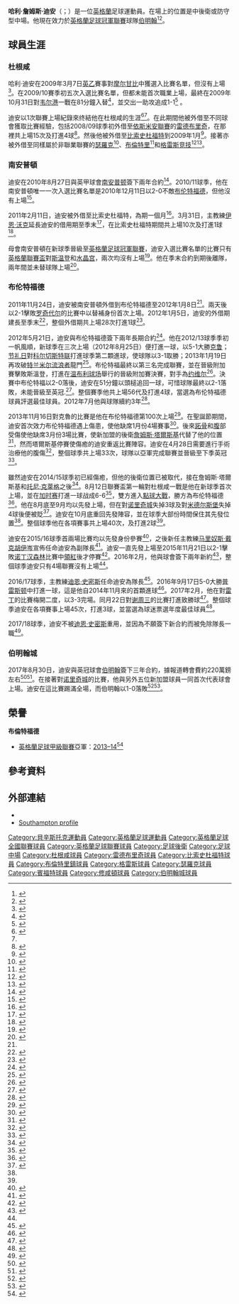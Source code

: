 {{noteTA
|G1=Football
|G2=FAcup
|1=zh-hans:迪安;zh-hk:甸;zh-tw:迪安;
|2=zh-hans:哈利;zh-hk:夏利爾;zh-tw:哈利;
}}
{{Infobox football biography
| name        = 哈利·迪安<br>Harlee Dean
| image       = Harlee Dean, Brentford FC footballer, Cardiff City Stadium, December 2014.jpg
| caption     = 2014年效力[[布伦特福德足球俱乐部|布伦特福德]]的哈利·迪安
| fullname    = Harlee James Dean<ref>{{cite web |url=https://www.efl.com/news/2016/june/efl-club-retained-and-released-lists-published/ |title=EFL: Club retained and released lists published |publisher=English Football League |date=2016-06-23 |accessdate=2017-08-30 |archive-url=https://web.archive.org/web/20170803054244/https://www.efl.com/news/2016/june/efl-club-retained-and-released-lists-published/ |archive-date=2017-08-03 |dead-url=no }}</ref>
| birth_date  = {{birth date and age|1991|07|26}}
| birth_place = [[英格蘭|英格蘭]][[貝辛斯托克|貝辛斯托克]]
| height      = {{height|ft=6|in=3}}
| position    = [[後衛_(足球)|中後衛]]
| currentclub = [[伯明翰足球會|伯明翰]]
| clubnumber  = 12
| youthyears1 = 20??–2008 | youthclubs1 = [[杜根咸足球會|杜根咸]]
| years1      = 2008–2010 | clubs1 = [[杜根咸足球會|杜根咸]]      | caps1 = 1   | goals1 = 0
| years2      = 2008      | clubs2 = → [[雷德布里奇足球會|雷德布里奇]]                   | caps2 = 15  | goals2 = 4
| years3      = 2008–2009 | clubs3 = → [[比索史杜福特足球會|比索史杜福特]] | caps3 = 13  | goals3 = 3
| years4      = 2009      | clubs4 = → [[瑟羅克足球會|瑟羅克]]                     | caps4 = 10  | goals4 = 0
| years5      = 2009      | clubs5 = → [[布倫特里鎮足球會|布倫特里]]         | caps5 = 8   | goals5 = 0
| years6      = 2009–2010 | clubs6 = → [[格雷斯竞技足球俱乐部|格雷斯竞技]]        | caps6 = 23  | goals6 = 1
| years7      = 2010–2012 | clubs7 = [[南安普顿足球俱乐部|南安普顿]]                        | caps7 = 0   | goals7 = 0
| years8      = 2011      | clubs8 = → [[比索史杜福特足球會|比索史杜福特]] | caps8 = 9   | goals8 = 1
| years9      = 2011–2012 | clubs9 = → [[布伦特福德足球俱乐部|布伦特福德]]                   | caps9 = 26  | goals9 = 1
| years10     = 2012–2017 | clubs10=[[布伦特福德足球俱乐部|布伦特福德]]                            | caps10= 198 | goals10= 7
| years11     = 2017–     | clubs11= [[伯明翰足球會|伯明翰]]                | caps11= 87  | goals11= 2
| club-update = 21:44, 18 January 2019 (UTC)
}}

'''哈利·詹姆斯·迪安'''（{{lang-en|''' Harlee James Dean'''}}；{{bd|1991年|7月26日}}）是一位[[英格蘭|英格蘭]]足球運動員。在場上的位置是中後衛或防守型中場。他現在效力於[[英格蘭足球冠軍聯賽|英格蘭足球冠軍聯賽]]球隊[[伯明翰足球會|伯明翰]]<ref name="savilledean">{{cite news |url=http://www.saintsfc.co.uk/page/NewsDetail/0,,10280~2526534,00.html |title=Loan Double |publisher=[[南安普顿足球俱乐部|Southampton F.C.]] |date=2011-11-24 |accessdate=2011-11-24 |archive-url=https://web.archive.org/web/20111128015304/http://www.saintsfc.co.uk/page/NewsDetail/0,,10280~2526534,00.html |archive-date=2011-11-28 |dead-url=yes }}</ref><ref>{{cite news|url=http://news.bbc.co.uk/sport1/hi/football/15877993.stm |title=Brentford sign Jake Bidwell and Harlee Dean on loan |publisher=BBC Sport|date=2011-11-24 |accessdate=2011-11-24 }}</ref>。

==球員生涯==
===杜根咸 ===
哈利·迪安在2009年3月7日[[英格蘭足球乙級聯賽|英乙]]賽事對[[摩尔甘比足球俱乐部|摩尔甘比]]中獲選入比賽名單，但沒有上場<ref>{{cite web |url=http://www.espnfc.com/player/131440/harlee-dean?season=2008 |title=Harlee Dean: 2008/2009 |website=ESPN FC |accessdate=2018-03-10 |archive-url=https://web.archive.org/web/20180311022029/http://www.espnfc.com/player/131440/harlee-dean?season=2008 |archive-date=2018-03-11 |dead-url=no }}</ref>。在2009/10賽季初五次入選比賽名單，但都未能首次職業上場，最終在2009年10月31日對[[韦尔港足球俱乐部|韦尔港]]一戰在81分鐘入替<ref>{{cite web |url=http://www.espnfc.com/player/131440/harlee-dean?season=2009 |title=Harlee Dean: 2009/2010 |website=ESPN FC |accessdate=2018-03-10 |archive-url=https://web.archive.org/web/20180311022127/http://www.espnfc.com/player/131440/harlee-dean?season=2009 |archive-date=2018-03-11 |dead-url=no }}</ref>，並交出一助攻追成1-1<ref>{{cite news |url=http://news.bbc.co.uk/sport1/hi/football/eng_div_3/8316977.stm |title=Dag & Red 1–1 Port Vale |publisher=BBC Sport|date=2009-10-30 |accessdate=2009-10-31}}</ref> 。

迪安以1次聯賽上場紀錄來终結他在杜根咸的生涯<ref name=sb0809>{{soccerbase season|52522|2008|accessdate=2016-07-28}}</ref><ref name="ToSoton" />。在此期間他被外借至不同球會獲取比賽經驗，包括2008/09球季初外借至[[英格蘭足球依斯米安聯賽|依斯米安聯賽]]的[[雷德布里奇足球會|雷德布里奇]]，在那裡共上場15次及打進4球<ref name=mitoo>{{cite web |url=http://football.mitoo.co.uk/PlayersHistory2.cfm?PI=216503&LeagueCode=ISTH2008 |title=Isthmian League: 2008–2009 season: All competitions: Player's appearances – Dean Harlee |website=football.mitoo.co.uk |accessdate=2018-03-10 |archive-url=https://web.archive.org/web/20170828185543/http://football.mitoo.co.uk/PlayersHistory2.cfm?PI=216503&LeagueCode=ISTH2008 |archive-date=2017-08-28 |dead-url=no }}</ref>。然後他被外借至[[比索史杜福特足球會|比索史杜福特]]到2009年1月<ref>{{cite news |url=http://l_www.whtimes.co.uk/bdr/sport/still_named_manager_of_the_month_1_564900 |title=Still named manager of the month |newspaper=Barking & Dagenham Recorder |date=2009-01-01 |dead-url=yes |archive-url=https://archive.is/20140304011950/http://l_www.whtimes.co.uk/bdr/sport/still_named_manager_of_the_month_1_564900 |archivedate=2014-03-04 |accessdate=2019-01-20 }}</ref>。接著亦被外借至同樣屬於非聯業聯賽的[[瑟羅克足球會|瑟羅克]]<ref>{{cite news |url=http://news.bbc.co.uk/sport1/hi/football/teams/d/dagenham_and_redbridge/7955196.stm |title=Daggers trio sent out on loan |publisher=BBC Sport |date=2009-03-20 |accessdate=2009-10-31}}</ref>、[[布倫特里鎮足球會|布倫特里]]<ref>{{cite news |url=http://www.braintreeandwithamtimes.co.uk/news/4553667.Last_gasp_equaliser_denies_Braintree/ |title=Last-gasp equaliser denies Braintree |first=Jonathan |last=Waldron |newspaper=Braintree and Witham Times |date=2009-08-19 |accessdate=2018-03-10 |archive-date=2019-01-28 |archive-url=https://web.archive.org/web/20190128135222/https://www.braintreeandwithamtimes.co.uk/news/4553667.Last_gasp_equaliser_denies_Braintree/ |dead-url=no }}</ref>和[[格雷斯竞技足球俱乐部|格雷斯竞技]]<ref>{{cite web |url=http://graysathletic.co.uk/news/archives/003825.html |title=New signings at Grays Athletic |publisher=Grays Athletic F.C. |date=2009-11-20 |accessdate=2009-11-10 |deadurl=yes |archiveurl=https://web.archive.org/web/20100107072348/http://graysathletic.co.uk/news/archives/003825.html |archivedate=2010-01-07 }}</ref><ref>{{Cite web |url=http://www.daggers.co.uk.p.preprod.performgroup.com/page/NewsDetail/0,,10692~1941120,00.html |title=One in, one out |date=2010-01-22 |publisher=Dagenham & Redbridge F.C. |accessdate=2018-03-18 |archiveurl=https://web.archive.org/web/20100126064252/http://www.daggers.co.uk/page/NewsDetail/0%2C%2C10692~1941120%2C00.html |archivedate=2010-01-26 |dead-url=yes }}</ref>。

=== 南安普頓 ===
迪安在2010年8月27日與英甲球會[[南安普顿足球俱乐部|南安普顿]]簽下兩年合約<ref name="ToSoton">{{Cite web |url=http://www.saintsfc.co.uk.p.preprod.performgroup.com/page/NewsDetail/0,,10280~2136827,00.html |title=Harlee Dean signs |date=2010-08-28 |publisher=Southampton F.C. |accessdate=2018-03-18 |archiveurl=https://web.archive.org/web/20100829024751/http://www.saintsfc.co.uk/page/NewsDetail/0%2C%2C10280~2136827%2C00.html |archivedate=2010-08-29 |dead-url=yes }}</ref>。2010/11球季，他在南安普頓唯一一次入選比賽名單是2010年12月11日以2-0不敵[[布伦特福德足球俱乐部|布伦特福德]]，但他沒有上場<ref>{{cite web |url=http://www.espnfc.com/player/131440/harlee-dean?season=2010 |title=Harlee Dean: 2010/2011 |website=ESPN FC |accessdate=2015-03-10 |archive-url=https://web.archive.org/web/20160304084411/http://www.espnfc.com/player/131440/harlee-dean?season=2010 |archive-date=2016-03-04 |dead-url=no }}</ref>。

2011年2月11日，迪安被外借至比索史杜福特，為期一個月<ref>{{cite web |url=http://www.thesaintshub.com/harleedean.html |title=Duo depart on loan |website=The Saints Hub |publisher=Sam Hobson |accessdate=2018-03-10 |archive-url=https://web.archive.org/web/20190121010856/http://www.thesaintshub.com/harleedean.html |archive-date=2019-01-21 |dead-url=no }}</ref>。3月31日，主教練[[伊恩·沃克|伊恩·沃克]]延長迪安的借用期至季末<ref>{{cite web |url=http://nonleague.pitchero.com/news/walker-adds-to-stortford-squad-1691/ |title=Walker adds to Stortford squad |first=Steve |last=Whitney |website=Pitchero Non-League |date=2011-03-31 |accessdate=2018-03-10 |archive-url=https://web.archive.org/web/20161104075854/http://nonleague.pitchero.com/news/walker-adds-to-stortford-squad-1691/ |archive-date=2016-11-04 |dead-url=no }}</ref>，在比索史杜福特期間共上場10次及打進1球<ref name=Aylesbury>{{cite web |url=http://www.aylesburyunitedfc.co.uk/players/harlee-dean |title=Player profiles: Harlee Dean |publisher=Aylesbury United FC and Luke Buckingham Brown |accessdate=2018-03-10 |archive-date=2019-01-25 |archive-url=https://web.archive.org/web/20190125073659/http://www.aylesburyunitedfc.co.uk/players/harlee-dean |dead-url=no }}</ref>。

母會南安普頓在新球季晉級至[[英格蘭足球冠軍聯賽|英格蘭足球冠軍聯賽]]，迪安入選比賽名單的比賽只有[[英格蘭聯賽盃|英格蘭聯賽盃]]對[[斯温登足球俱乐部|斯温登]]和[[水晶宫足球俱乐部|水晶宫]]，兩次均沒有上場<ref>{{cite web |url=http://www.espnfc.com/player/131440/harlee-dean?season=2011 |title=Harlee Dean: 2011/2012 |website=ESPN FC |accessdate=2015-03-10 |archive-url=https://web.archive.org/web/20160304102539/http://www.espnfc.com/player/131440/harlee-dean?season=2011 |archive-date=2016-03-04 |dead-url=no }}</ref>。他在季末合約到期後離隊，兩年間並未替球隊上場<ref name="released19may">{{Cite web |url=http://www.saintsfc.co.uk.p.preprod.performgroup.com/page/NewsDetail/0,,10280~2776455,00.html |title=Four join first team, but eleven released |publisher=Southampton F.C. |date=2012-05-28 |accessdate=2018-03-18 |deadurl=yes |archiveurl=https://web.archive.org/web/20120522034635/http://www.saintsfc.co.uk/page/NewsDetail/0%2C%2C10280~2776455%2C00.html |archivedate=2012-05-22 }}</ref>。

=== 布伦特福德 ===
2011年11月24日，迪安被南安普頓外借到布伦特福德至2012年1月8日<ref name=savilledean></ref>。兩天後以2-1擊敗[[罗奇代尔足球俱乐部|罗奇代尔]]的比賽中以替補身份首次上場。2012年1月5日，迪安的外借期建長至季末<ref>{{cite news |url=http://www.getwestlondon.co.uk/sport/other-sport/southampton-defender-extends-brentford-stay-5980242 |title=Southampton defender extends Brentford stay |first=Jacob |last=Murtagh |website=Get West London |date=2012-01-05 |accessdate=2018-03-10 |archive-url=https://web.archive.org/web/20180715011020/https://www.getwestlondon.co.uk/sport/other-sport/southampton-defender-extends-brentford-stay-5980242 |archive-date=2018-07-15 |dead-url=no }}</ref>，整個外借期共上場28次打進1球<ref name=sb1112>{{soccerbase season|52522|2011|accessdate=2016-07-28}}</ref>。

2012年5月21日，迪安與布伦特福德簽下兩年長期合約<ref>{{cite news |url=https://www.bbc.co.uk/sport/0/football/18151994 |title=Brentford sign loan stars Harlee Dean and Adam Forshaw |publisher=BBC Sport |date=2012-05-21 |accessdate=2018-03-10 |archive-url=https://web.archive.org/web/20140805001611/http://www.bbc.co.uk/sport/0/football/18151994 |archive-date=2014-08-05 |dead-url=no }}</ref>。他在2012/13球季季初一帆風順，新球季在三次上場（2012年8月25日）便打進一球，以5-1大勝[[克鲁足球俱乐部|克鲁]]；[[节礼日|节礼日]]對[[科尔切斯特联足球俱乐部|科尔切斯特联]]打進球季第二顆進球，使球隊以3-1取勝；2013年1月19日再攻破[[特兰米尔流浪者足球俱乐部|特兰米尔流浪者]]龍門<ref name=sb1213>{{soccerbase season|52522|2012|accessdate=2016-07-28}}</ref>。布伦特福最終以第三名完成聯賽，並在晉級附加賽擊敗斯溫登，打進在[[温布利球场|温布利球场]]舉行的晉級附加賽決賽，對手為[[约维尔足球俱乐部|约维尔]]<ref>{{cite web |url=http://www.statto.com/football/teams/brentford/2012-2013/results |title=Brentford results for the 2012-2013 season |website=Statto.com |accessdate=2017-08-28 |deadurl=yes |archiveurl=https://web.archive.org/web/20161112082535/http://www.statto.com/football/teams/brentford/2012-2013/results |archivedate=2016-11-12 }}</ref>。決賽中布伦特福以2-0落後，迪安在51分鐘以頭槌追回一球，可惜球隊最終以2-1落敗，未能晉級至英冠.<ref>{{cite news |url=https://www.bbc.co.uk/sport/football/22499110 |title=Brentford 1–2 Yeovil |first=Phil |last=Maiden |publisher=BBC Sport |date=2013-05-19 |accessdate=2018-03-10 |archive-url=https://web.archive.org/web/20171023140741/http://www.bbc.co.uk/sport/football/22499110 |archive-date=2017-10-23 |dead-url=no }}</ref>。整個賽季他共上場56代及打進4球，當選為布伦特福德球員評選最佳球員。2012年7月他與球隊續約3年<ref>{{cite news |url=https://www.bbc.co.uk/sport/football/23342490 |title=Harlee Dean: Brentford defender signs new contract |publisher=BBC Sport |date=2013-07-17 |accessdate=2018-03-10 |archive-url=https://web.archive.org/web/20181024070659/https://www.bbc.co.uk/sport/football/23342490 |archive-date=2018-10-24 |dead-url=no }}</ref>。

2013年11月16日對克魯的比賽是他在布伦特福德第100次上場<ref>{{cite tweet |last=Harlee |first=Dean |user=OfficialHDean |number=401650210621120513 |date=2013-11-16 |title=Looking forward to the game today! Make it six out of six. Be even better to get a goal on my 100th appearance! #AboutTime #DueOne |accessdate=2018-03-10}}</ref>。在聖誕節期間，迪安首次效力布伦特福德遇上傷患，使他缺席1月份4場賽事<ref>{{cite news |url=http://www.barkinganddagenhampost.co.uk/sport/football/brentford_boss_gives_injury_update_on_harlee_dean_adam_forshaw_and_jonathan_douglas_1_3200227 |title=Brentford boss gives injury update on Harlee Dean, Adam Forshaw and Jonathan Douglas |first=Tom |last=Moore |newspaper=Barking and Dagenham Post |date=2014-01-11 |accessdate=2014-04-14 |deadurl=yes |archiveurl=https://web.archive.org/web/20160816231942/http://www.barkinganddagenhampost.co.uk/sport/football/brentford_boss_gives_injury_update_on_harlee_dean_adam_forshaw_and_jonathan_douglas_1_3200227 |archivedate=2016-08-16 }}</ref>。後來[[跖骨|跖骨]]和[[腹|腹]]部受傷使他缺席3月份3場比賽，使新加盟的後衛[[詹姆斯·塔爾斯基|詹姆斯·塔爾斯基]]代替了他的位置<ref>{{cite news |url=http://www.getwestlondon.co.uk/sport/football/football-news/brentford-defender-playing-through-pain-6839578 |title=Brentford defender playing through pain barrier |first=Tim |last=Street |website=Get West London |date=2014-03-17 |accessdate=2018-03-10 |archive-url=https://web.archive.org/web/20170828185253/http://www.getwestlondon.co.uk/sport/football/football-news/brentford-defender-playing-through-pain-6839578 |archive-date=2017-08-28 |dead-url=no }}</ref>，然而塔爾斯基停賽使傷癒的迪安重返比賽陣容。迪安在4月28日需要進行手術治療他的腹傷<ref>{{cite news |url=http://www.getwestlondon.co.uk/sport/football/football-news/brentford-defender-goes-under-knife-7040783 |title=Brentford defender goes under the knife |website=Get West London |date=2014-04-28 |accessdate=2018-03-10 |archive-url=https://web.archive.org/web/20170828225125/http://www.getwestlondon.co.uk/sport/football/football-news/brentford-defender-goes-under-knife-7040783 |archive-date=2017-08-28 |dead-url=no }}</ref>，整個球季共上場33次，球隊以亞軍完成聯賽並晉級至下季英冠<ref>{{cite web |url=http://www.statto.com/football/teams/brentford/2013-2014 |title=Brentford 2013-2014 |website=Statto.com |accessdate=2015-11-12 |deadurl=yes |archiveurl=https://web.archive.org/web/20151222153504/http://www.statto.com/football/teams/brentford/2013-2014 |archivedate=2015-12-22 }}</ref>。

雖然迪安在2014/15球季初已經傷癒，但他的後衛位置已被取代，接在詹姆斯·塔爾斯基和[[托尼·克萊格|托尼·克萊格]]之後<ref>{{cite web |url=https://www.brentfordfc.com/news/2014/july/harlee-dean-i-feel-100-per-cent/ |title=Harlee Dean: 'I feel 100 per cent' |first=Mark |last=Chapman |publisher=Brentford F.C. |date=2014-07-31 |accessdate=2018-03-10 |archive-url=https://web.archive.org/web/20170828190817/https://www.brentfordfc.com/news/2014/july/harlee-dean-i-feel-100-per-cent/ |archive-date=2017-08-28 |dead-url=no }}</ref>。8月12日聯賽盃第一輪對杜根咸一戰是他在新球季首次上場，並在[[加时赛|加时赛]]打進一球战成6-6<ref name=sb1415>{{soccerbase season|52522|2014|accessdate=2016-07-28}}</ref>，雙方進入[[點球大戰|點球大戰]]，勝方為布伦特福德<ref>{{cite news |url=https://www.bbc.co.uk/sport/football/28652337 |title=Dagenham & Redbridge 6–6 Brentford (2–4 pens) |publisher=BBC Sport |date=2014-08-13 |accessdate=2018-03-10 |archive-url=https://web.archive.org/web/20181020140353/https://www.bbc.co.uk/sport/football/28652337 |archive-date=2018-10-20 |dead-url=no }}</ref>。他在8月底至9月均以先發上場，但在對[[诺里奇城足球俱乐部|诺里奇城]]失掉3球及對[[米德尔斯堡足球俱乐部|米德尔斯堡]]失掉4球後便被貶<ref name=ESPN1415>{{cite web |url=http://www.espnfc.com/player/131440/harlee-dean?season=2014 |title=Harlee Dean: 2014/2015 |website=ESPN FC |accessdate=2018-03-10 |archive-url=https://web.archive.org/web/20170828192154/http://www.espnfc.com/player/131440/harlee-dean?season=2014 |archive-date=2017-08-28 |dead-url=no }}</ref>。迪安在10月底重回先發陣容，並在球季大部份時間保住其先發位置<ref name=ESPN1415/>。整個球季他在各項賽事共上場40次，及打進2球<ref name=sb1415/>。

迪安在2015/16球季首兩場比賽均以先發身份參賽<ref>{{cite web |url=http://www.espnfc.com/player/131440/harlee-dean?season=2015 |title=Harlee Dean: 2015/2016 |website=ESPN FC |accessdate=2015-12-18 |archive-url=https://web.archive.org/web/20151222092936/http://www.espnfc.com/player/131440/harlee-dean?season=2015 |archive-date=2015-12-22 |dead-url=no }}</ref>，之後新任主教練[[马里奴斯·戴克胡伊岑|马里奴斯·戴克胡伊岑]]宣佈任命迪安為副隊長<ref>{{cite news |url=https://www.getwestlondon.co.uk/sport/football/transfer-news/brentford-give-harlee-dean-promotion-9900271 |title=Brentford give Harlee Dean promotion and offer him new deal |first=Tom |last=Moore |website=Get West London |date=2015-08-21 |accessdate=2018-03-10 |archive-url=https://web.archive.org/web/20180311081219/https://www.getwestlondon.co.uk/sport/football/transfer-news/brentford-give-harlee-dean-promotion-9900271 |archive-date=2018-03-11 |dead-url=no }}</ref>。迪安一直先發上場至2015年11月21日以2-1擊敗[[诺丁汉森林足球俱乐部|诺丁汉森林]]比賽中[[紅牌|領紅]]後才停賽<ref name=sb1516>{{soccerbase season|52522|2015|accessdate=2015-08-11}}</ref>。2016年2月，他與球會簽下兩年新約<ref>{{cite web |url=https://www.brentfordfc.com/news/2016/february/harlee-dean-extends-brentford-stay/ |title=Defender Harlee Dean signs new contract at Brentford |first=Chris |last=Wickham |publisher=Brentford F.C. |date=2016-02-16 |accessdate=2018-03-10 |archive-url=https://web.archive.org/web/20170828191047/https://www.brentfordfc.com/news/2016/february/harlee-dean-extends-brentford-stay/ |archive-date=2017-08-28 |dead-url=no }}</ref>，整個球季迪安只有4場聯賽沒有上場<ref name=sb1516/>。

2016/17球季，主教練[[迪恩·史密斯|迪恩·史密斯]]任命迪安為隊長<ref>{{cite news |url=https://www.getwestlondon.co.uk/sport/football/football-news/harlee-dean-proud-handed-captains-11791597 |title=Harlee Dean 'proud' to be handed captain's armband at Brentford |first=Tom |last=Moore |website=Get West London |date=2016-08-24 |accessdate=2018-03-10 |archive-url=https://web.archive.org/web/20180311081300/https://www.getwestlondon.co.uk/sport/football/football-news/harlee-dean-proud-handed-captains-11791597 |archive-date=2018-03-11 |dead-url=no }}</ref>。2016年9月17日5-0大勝[[普雷斯顿足球俱乐部|普雷斯顿]]中打進一球，這是他自2014年11月來的首顆進球<ref>{{cite news |url=https://www.getwestlondon.co.uk/sport/football/brentford-boss-explains-teams-formation-12236262 |title=Brentford boss explains his teams formation against Birmingham City and how he thinks it worked out |first=Tim |last=Street |website=Get West London |date=2016-11-27 |accessdate=2018-03-10 |archive-url=https://web.archive.org/web/20180311081206/https://www.getwestlondon.co.uk/sport/football/brentford-boss-explains-teams-formation-12236262 |archive-date=2018-03-11 |dead-url=no }}</ref>。2017年2月，他在對[[雷丁足球俱乐部|雷丁]]的比賽梅開二度，以3-3完場。同月22日對[[谢周三足球俱乐部|谢周三]]的比賽打進致勝球<ref name=sb1617>{{soccerbase season|52522|2016|accessdate=2017-09-10}}</ref>。整個球季迪安在各項賽事上場45次，打進3球，並當選為球迷票選年度最佳球員<ref name=SPOTY>{{cite web |url=https://www.brentfordfc.com/news/2017/may2/awards-shared-of-poty-17/ |title=Awards shared at Player of the Year Dinner |first=Ciaran |last=Brett |publisher=Brentford F.C. |date=2017-05-08 |accessdate=2018-03-10 |archive-url=https://web.archive.org/web/20170810133226/https://www.brentfordfc.com/news/2017/may2/awards-shared-of-poty-17/ |archive-date=2017-08-10 |dead-url=no }}</ref>。

2017/18球季，迪安不被[[迪恩·史密斯|迪恩·史密斯]]重用，並因為不願簽下新合約而被免除隊長一職<ref>{{cite news |url=https://www.bbc.co.uk/sport/football/40950773 |title=Harlee Dean: Brentford boss Dean Smith hails former captain |publisher=BBC Sport |date=2017-08-16 |accessdate=2018-03-10 |archive-url=https://web.archive.org/web/20180805072452/https://www.bbc.co.uk/sport/football/40950773 |archive-date=2018-08-05 |dead-url=no }}</ref>。

=== 伯明翰城 ===
2017年8月30日，迪安與英冠球會[[伯明翰足球會|伯明翰]]簽下三年合約，據報道轉會費約220萬鎊左右<ref>{{cite news |url=http://www.skysports.com/football/news/11694/11011224/birmingham-agree-2-2m-deal-to-sign-brentfords-harlee-dean-and-want-bristol-citys-aden-flint |title=Birmingham agree £2.2m deal to sign Brentford's Harlee Dean and want Bristol City's Aden Flint |first=Lyall |last=Thomas |publisher=Sky Sports |date=2017-08-29 |7= |accessdate=2017-09-10 |archive-url=https://web.archive.org/web/20170910172711/http://www.skysports.com/football/news/11694/11011224/birmingham-agree-2-2m-deal-to-sign-brentfords-harlee-dean-and-want-bristol-citys-aden-flint |archive-date=2017-09-10 |dead-url=no }}</ref><ref>{{cite news |url=http://www.getwestlondon.co.uk/sport/football/transfer-news/brentford-defender-harlee-dean-completes-13550053 |title=Brentford defender Harlee Dean completes move to Birmingham |first=Tom |last=Moore |website=Get West London |date=2017-08-30 |7= |accessdate=2017-09-10 |archive-url=https://web.archive.org/web/20170830154954/http://www.getwestlondon.co.uk/sport/football/transfer-news/brentford-defender-harlee-dean-completes-13550053 |archive-date=2017-08-30 |dead-url=no }}</ref>。在接著對[[诺里奇城足球俱乐部|诺里奇城]]的比賽，他與另外五位新加盟球員一同首次代表球會上場。迪安在這比賽踢滿全場，而伯明翰以1-0落敗<ref>{{cite news |url=https://www.bbc.co.uk/sport/football/41132799 |title=Norwich City 1–0 Birmingham City |publisher=BBC Sport |date=2017-09-09 |accessdate=2017-09-10 |archive-url=https://web.archive.org/web/20170911074337/http://www.bbc.co.uk/sport/football/41132799 |archive-date=2017-09-11 |dead-url=no }}</ref><ref>{{cite news |url=http://www.birminghammail.co.uk/sport/football/football-news/birmingham-city-player-ratings-how-13596902 |title=Birmingham City player ratings: How we rated the new look Blues against Norwich City |first=Brian |last=Dick |newspaper=Birmingham Mail |date=2017-09-09 |accessdate=2017-09-10 |archive-url=https://web.archive.org/web/20170910125647/http://www.birminghammail.co.uk/sport/football/football-news/birmingham-city-player-ratings-how-13596902 |archive-date=2017-09-10 |dead-url=no }}</ref>。

== 榮譽 ==
'''布倫特福德'''
* [[英格蘭足球甲級聯賽|英格蘭足球甲級聯賽]]亞軍：[[2013年至2014年英格蘭足球甲級聯賽|2013–14]]<ref>{{cite web |url=https://www.brentfordfc.com/news/2014/may/harlee-dean-ready-to-fight-for-his-shirt/ |title=Brentford defender Harlee Dean said he will battle back from injury to win a place in starting line-up for first day of Sky Bet Championship season |first=Chris |last=Wickham |publisher=Brentford F.C. |date=2014-05-15 |accessdate=2018-03-10 |archive-url=https://web.archive.org/web/20180311021133/https://www.brentfordfc.com/news/2014/may/harlee-dean-ready-to-fight-for-his-shirt/ |archive-date=2018-03-11 |dead-url=no }}</ref>

==參考資料==
{{Reflist|2}}

== 外部連結 ==
*{{soccerbase|52522}}
*[https://web.archive.org/web/20101212210508/http://www.saintsfc.co.uk/page/ProfilesDetail/0%2C%2C10280~46397%2C00.html Southampton profile]

{{伯明翰球員名單}}

{{DEFAULTSORT:Dean, Harlee}}
[[Category:貝辛斯托克運動員|Category:貝辛斯托克運動員]]
[[Category:英格蘭足球運動員|Category:英格蘭足球運動員]]
[[Category:英格蘭足球全國聯賽球員|Category:英格蘭足球全國聯賽球員]]
[[Category:英格蘭足球聯賽球員|Category:英格蘭足球聯賽球員]]
[[Category:足球後衛|Category:足球後衛]]
[[Category:足球中場|Category:足球中場]]
[[Category:杜根咸球員|Category:杜根咸球員]]
[[Category:雷德布里奇球員|Category:雷德布里奇球員]]
[[Category:比索史杜福特球員|Category:比索史杜福特球員]]
[[Category:布倫特里鎮球員|Category:布倫特里鎮球員]]
[[Category:格雷斯球員|Category:格雷斯球員]]
[[Category:瑟羅克球員|Category:瑟羅克球員]]
[[Category:賓福特球員|Category:賓福特球員]]
[[Category:修咸頓球員|Category:修咸頓球員]]
[[Category:伯明翰城球員|Category:伯明翰城球員]]